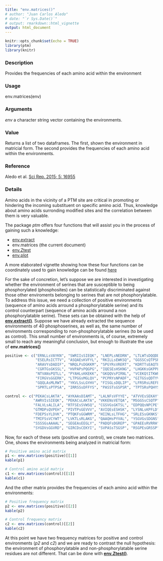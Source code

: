 ```yaml
---
title: "env.matrices()"
# author: "Juan Carlos Aledo"
# date: "`r Sys.Date()`"
# output: rmarkdown::html_vignette
output: html_document
---
```


```r
knitr::opts_chunk$set(echo = TRUE)
library(ptm)
library(knitr)
```

### Description
Provides the frequencies of each amino acid within the environment

### Usage
env.matrices(env)

### Arguments
_env_	a character string vector containing the environments.

### Value
Returns a list of two dataframes. The first, shown the environment in matricial form. The second provides the frequencies of each amino acid within the environments.

### Reference
Aledo et al. [Sci Rep. 2015; 5: 16955](https://www.ncbi.nlm.nih.gov/pubmed/26597773)

### Details

Amino acids in the vicinity of a PTM site are critical in promoting or hindering the incoming substituent on specific amino acid. Thus, knowledge about amino acids surronding modified sites and the correlation between them is very valuable. 

The package _ptm_ offers four functions that will assist you in the process of gaining such a knowledge:

* [env.extract](./envextract)
* env.matrices (the current document)
* [env.Ztest](./envZtest)
* [env.plot](./envplot)

A more elaborated vignette showing how these four functions can be coordinately used to gain knowledge can be found [here](./enviroments)

For the sake of concretion, let's suppose we are interested in investigating whether the environment of serines that are susceptible to being phosphorylated (phosphosites) can be statistically discriminated against those other enviroments belonging to serines that are not phosphorylatable. To address this issue, we need a collection of positive environments (sequence of amino acids arround a phosphorylatable serine) and its control counterpart (sequence of amino acids arround a non phosphorylatable serine). These sets can be obtained with the help of [**env.extract()**](./envextract). Suppose we have already extracted the sequence environments of 40 phosphoserines, as well as, the same number of environments corresponding to non-phosphorylatable serines (to be used as control). This small number of environments is, of course, extremely small to reach any meaningful conclusion, but enough to illustrate the use of **env.matrices()**


```r
positive <- c("ERNLLsVAYKN", "SWRIIsSIEQK", "LNEPLsNEDRN", "LTLWTsDQQDD", "WRVLSsIEQKS",
              "ESELRsICTTV", "ASQAEsKVFYL", "RKILLsEWKSQ", "GGSSCsQTPSR", "QVLLEsGEKST",
              "ARAVYsDADIF", "NRQLPsDGKKM", "SPGYRsVRERT", "KDRTTsEAQTE", "KTEAEsYEGLL",
              "CGRTGsGKSSL", "HVPAPsPQGPG", "IQESEsHSKNG", "LHGKKsGKPPL", "SISAPsSDKPL",
              "NTVANsPQTLL", "PYAHLsKKEKK", "GKQQVsPIRNL", "VCEKQtITKWP", "ASQAGsRKESR",
              "FIRGVsGGERK", "LTPGGsMGLQV", "PCPRYsNPADF", "GITGSsQDTYV", "KLKGKsPGIIF",
              "GQQLAsMLRWT", "YKVLSsLGYHV", "FISGLsDQLIP", "LFRSRsLREFE", "PGIDLsQVYEL",
              "SPRTLsPTPSA", "IRRSSsDFFYS", "PASSTsGSPSR", "TPTSRsPQHYS", "MKARSsSYADP")

control <- c("PEKACsLAKTA", "AYKAAsDIAMT", "LALNFsVFYYE", "ATVVEsSEKAY", "TLSEDsYKDST",
             "AWRVIsSIEQK", "PEKACsLAKTA", "VKKENsVETQA", "MSGGSsCSQTP", "SGHQPsQSRAI",
             "FALVLsALILA", "RTFSEsSVWSQ", "CGSVGsGKTSL", "EDPQQsNPCPE", "STLEYsNERLK",
             "GTMDPsQVPEH", "PIVTPsGEVVV", "AVIQEsESHSK", "LYSNLsKPFLD", "TSTRGsVQMLT",
             "FDEPSsYLDVK", "PTQKFsGGWRM", "HIINLsLTFHG", "SRLESsGKNKS", "EKEILsNINGI",
             "TMIFSsVCYWT", "LVKTLsRLAKG", "QAAQHsPYVAL", "YSGVGsSDGNS", "VPVAPsSSSGG",
             "SSSSGsAAAAL", "SEGEAsEEGLY", "PADQFsDGREP", "GPAEEsRVRRH", "CSSEKsKVTSS",
             "SYGDVsGGVRD", "GIRCDsCEKYI", "SVPASsTSGSP", "RSGPEsGRSSP", "TTAGNsSQVSD")
```

Now, for each of these sets (positive and control), we create two matrices. One, shows the environments being analyzed in matricial form: 

```r
# Positive amino acid matrix
p1 <- env.matrices(positive)[[1]]
kable(p1)
```

```r
# Control amino acid matrix
c1 <- env.matrices(control)[[1]]
kable(c1)
```

And the other matrix provides the frequencies of each amino acid within the environments:

```r
# Positive frequency matrix
p2 <- env.matrices(positive)[[2]]
kable(p2)
```

```r
# Control frequency matrix
c2 <- env.matrices(control)[[2]]
kable(c2)
```

At this point we have two frequency matrices for positive and control environments (_p2_ and _c2_) and we are ready to contrast the null hypothesis: the environment of phosphorylatable and non-phosphorylatable serine residues are not different. That can be done with [**env.Ztest()**](./envZtest).

